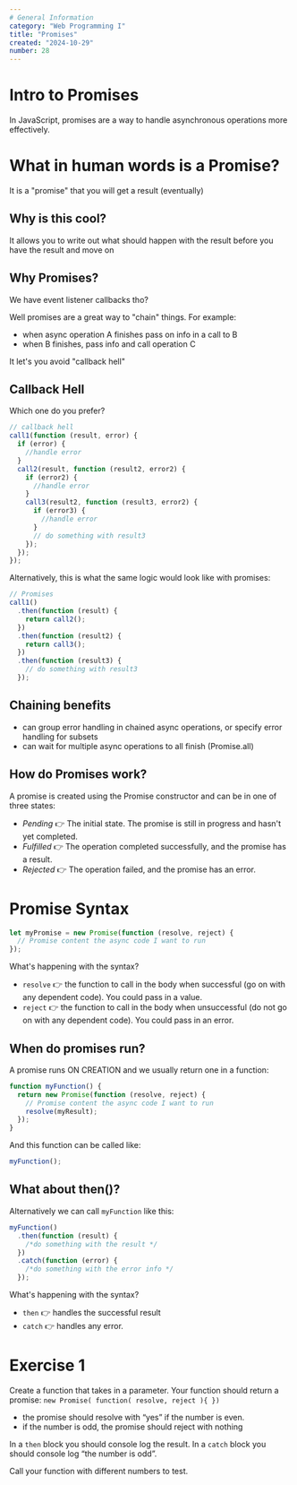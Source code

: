 ```yaml
---
# General Information
category: "Web Programming I"
title: "Promises"
created: "2024-10-29"
number: 28
---
```


# Intro to Promises

In JavaScript, promises are a way to handle asynchronous operations more effectively.

# What in human words is a Promise?

It is a "promise" that you will get a result (eventually)

## Why is this cool?

It allows you to write out what should happen with the result before you have the result and move on

## Why Promises?

We have event listener callbacks tho?

Well promises are a great way to "chain" things. For example:

- when async operation A finishes pass on info in a call to B
- when B finishes, pass info and call operation C

It let's you avoid "callback hell"

## Callback Hell

Which one do you prefer?

```js
// callback hell
call1(function (result, error) {
  if (error) {
    //handle error
  }
  call2(result, function (result2, error2) {
    if (error2) {
      //handle error
    }
    call3(result2, function (result3, error2) {
      if (error3) {
        //handle error
      }
      // do something with result3
    });
  });
});
```

Alternatively, this is what the same logic would look like with promises:

```js
// Promises
call1()
  .then(function (result) {
    return call2();
  })
  .then(function (result2) {
    return call3();
  })
  .then(function (result3) {
    // do something with result3
  });
```

## Chaining benefits

- can group error handling in chained async operations, or specify error handling for subsets
- can wait for multiple async operations to all finish (Promise.all)

## How do Promises work?

A promise is created using the Promise constructor and can be in one of three states:

- _Pending_ 👉 The initial state. The promise is still in progress and hasn't yet completed.
- _Fulfilled_ 👉 The operation completed successfully, and the promise has a result.
- _Rejected_ 👉 The operation failed, and the promise has an error.

# Promise Syntax

```js
let myPromise = new Promise(function (resolve, reject) {
  // Promise content the async code I want to run
});
```

What's happening with the syntax?

- `resolve` 👉 the function to call in the body when successful (go on with any dependent code). You could pass in a value.
- `reject` 👉 the function to call in the body when unsuccessful (do not go on with any dependent code). You could pass in an error.

## When do promises run?

A promise runs ON CREATION and we usually return one in a function:

```js
function myFunction() {
  return new Promise(function (resolve, reject) {
    // Promise content the async code I want to run
    resolve(myResult);
  });
}
```

And this function can be called like:

```js
myFunction();
```

## What about then()?

Alternatively we can call `myFunction` like this:

```js
myFunction()
  .then(function (result) {
    /*do something with the result */
  })
  .catch(function (error) {
    /*do something with the error info */
  });
```

What's happening with the syntax?

- `then` 👉 handles the successful result
- `catch` 👉 handles any error.

# Exercise 1

Create a function that takes in a parameter. Your function should return a promise: `new Promise( function( resolve, reject ){ })`

- the promise should resolve with “yes” if the number is even.
- if the number is odd, the promise should reject with nothing

In a `then` block you should console log the result.
In a `catch` block you should console log “the number is odd”.

Call your function with different numbers to test.
